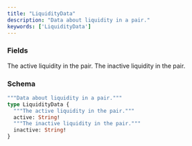 ```yaml
---
title: "LiquidityData"
description: "Data about liquidity in a pair."
keywords: ['LiquidityData']
---
```


### Fields

<ResponseField name="active" type="String!" required>
  The active liquidity in the pair.
</ResponseField>

<ResponseField name="inactive" type="String!" required>
  The inactive liquidity in the pair.
</ResponseField>

### Schema


```graphql 
"""Data about liquidity in a pair."""
type LiquidityData {
  """The active liquidity in the pair."""
  active: String!
  """The inactive liquidity in the pair."""
  inactive: String!
}
```
